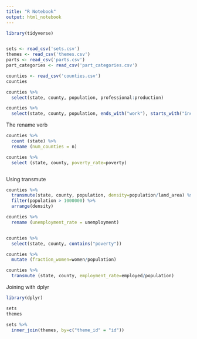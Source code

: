 ---
title: "R Notebook"
output: html_notebook
---

```{r}
library(tidyverse)


sets <- read_csv('sets.csv')
themes <- read_csv('themes.csv')
parts <- read_csv('parts.csv')
part_categories <- read_csv('part_categories.csv')

```
```{r}
counties <- read_csv('counties.csv')
counties

counties %>%
  select(state, county, population, professional:production)

counties %>%
  select(state, county, population, ends_with("work"), starts_with("income"), contains("per"))


```
The rename verb
```{r}
counties %>%
  count (state) %>%
  rename (num_counties = n)

counties %>%
  select (state, county, poverty_rate=poverty)



```
Using transmute
```{r}

counties %>%
  transmute(state, county, population, density=population/land_area) %>%
  filter(population > 1000000) %>%
  arrange(density)


```

```{r}
counties %>%
  rename (unemployment_rate = unemployment)


counties %>%
  select(state, county, contains("poverty"))


```
```{r}
counties %>%
  mutate (fraction_women=women/population)

counties %>%
  transmute (state, county, employment_rate=employed/population)

```
Joining with dplyr
```{r}
library(dplyr)

sets
themes
```
```{r}
sets %>%
  inner_join(themes, by=c("theme_id" = "id"))

```

